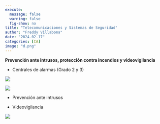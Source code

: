 ```yaml
---
execute:
  message: false
  warning: false
  fig-show: no
title: "Telecomunicaciones y Sistemas de Seguridad"
author: "Freddy Villabona"
date: "2024-02-17"
categories: [CA]
image: "d.png"
---
```


**Prevención ante intrusos, protección contra incendios y videovigilancia**

-   Centrales de alarmas (Grado 2 y 3)

![](bb.jpg)

![](AA.jpg)

-   Prevención ante intrusos

-   Videovigilancia

![](cc.jpg)
